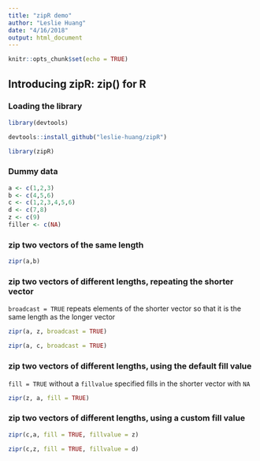 ```yaml
---
title: "zipR demo"
author: "Leslie Huang"
date: "4/16/2018"
output: html_document
---
```


```r
knitr::opts_chunk$set(echo = TRUE)
```

## Introducing zipR: zip() for R

### Loading the library

```r
library(devtools)

devtools::install_github("leslie-huang/zipR")

library(zipR)
```

### Dummy data
```r
a <- c(1,2,3)
b <- c(4,5,6)
c <- c(1,2,3,4,5,6)
d <- c(7,8)
z <- c(9)
filler <- c(NA)
```

### zip two vectors of the same length

```r
zipr(a,b)

```


### zip two vectors of different lengths, repeating the shorter vector

`broadcast = TRUE` repeats elements of the shorter vector so that it is the same length as the longer vector
```r
zipr(a, z, broadcast = TRUE)

zipr(a, c, broadcast = TRUE)
```

### zip two vectors of different lengths, using the default fill value 

`fill = TRUE` without a `fillvalue` specified fills in the shorter vector with `NA`
```r
zipr(z, a, fill = TRUE)

```

### zip two vectors of different lengths, using a custom fill value
```r
zipr(c,a, fill = TRUE, fillvalue = z)

zipr(c,z, fill = TRUE, fillvalue = d)

```

